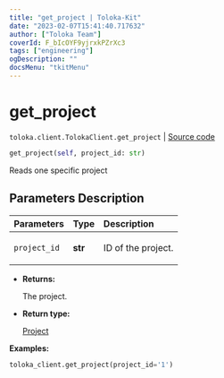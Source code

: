 ```yaml
---
title: "get_project | Toloka-Kit"
date: "2023-02-07T15:41:40.717632"
author: ["Toloka Team"]
coverId: F_bIcOYF9yjrxkPZrXc3
tags: ["engineering"]
ogDescription: ""
docsMenu: "tkitMenu"
---
```


# get_project
`toloka.client.TolokaClient.get_project` | [Source code](https://github.com/Toloka/toloka-kit/blob/v1.1.3/src/client/__init__.py#L1136)

```python
get_project(self, project_id: str)
```

Reads one specific project

## Parameters Description

| Parameters | Type | Description |
| :----------| :----| :-----------|
`project_id`|**str**|<p>ID of the project.</p>

* **Returns:**

  The project.

* **Return type:**

  [Project](/docs-new/toloka-kit/reference/toloka.client.project.Project)

**Examples:**

```python
toloka_client.get_project(project_id='1')
```
